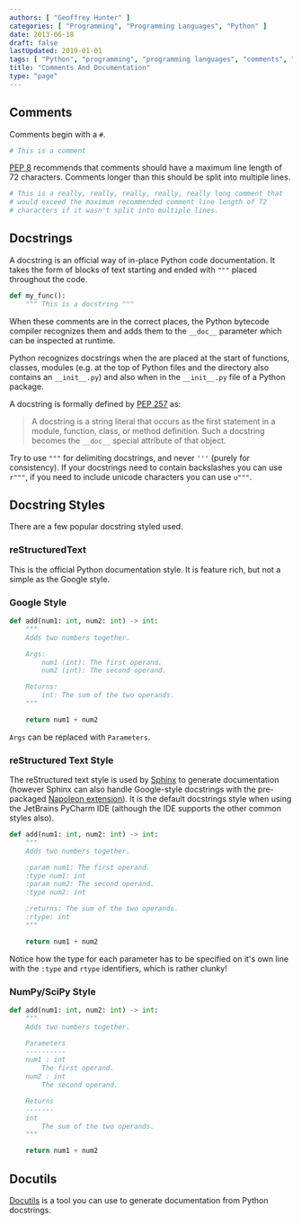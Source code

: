 ```yaml
---
authors: [ "Geoffrey Hunter" ]
categories: [ "Programming", "Programming Languages", "Python" ]
date: 2013-06-18
draft: false
lastUpdated: 2019-01-01
tags: [ "Python", "programming", "programming languages", "comments", "documentation", "docstrings" ]
title: "Comments And Documentation"
type: "page"
---
```



## Comments

Comments begin with a `#`.

```python
# This is a comment
```

[PEP 8](https://pep8.org/#maximum-line-length) recommends that comments should have a maximum line length of 72 characters. Comments longer than this should be split into multiple lines.

```python
# This is a really, really, really, really, really long comment that
# would exceed the maximum recommended comment line length of 72
# characters if it wasn't split into multiple lines.
```

## Docstrings

A docstring is an official way of in-place Python code documentation. It takes the form of blocks of text starting and ended with `"""` placed throughout the code.

```python
def my_func():
    """ This is a docstring """
```

When these comments are in the correct places, the Python bytecode compiler recognizes them and adds them to the `__doc__` parameter which can be inspected at runtime.

Python recognizes docstrings when the are placed at the start of functions, classes, modules (e.g. at the top of Python files and the directory also contains an `__init__.py`) and also when in the `__init__.py` file of a Python package.

A docstring is formally defined by [PEP 257](https://www.python.org/dev/peps/pep-0257/) as:

> A docstring is a string literal that occurs as the first statement in a module, function, class, or method definition. Such a docstring becomes the `__doc__` special attribute of that object.

Try to use `"""` for delimiting docstrings, and never `'''` (purely for consistency). If your docstrings need to contain backslashes you can use `r"""`, if you need to include unicode characters you can use `u"""`.

## Docstring Styles

There are a few popular docstring styled used. 

### reStructuredText

This is the official Python documentation style. It is feature rich, but not a simple as the Google style.

### Google Style

```python
def add(num1: int, num2: int) -> int:
    """
    Adds two numbers together.

    Args:
        num1 (int): The first operand.
        num2 (int): The second operand.

    Returns:
        int: The sum of the two operands.
    """

    return num1 + num2
```

`Args` can be replaced with `Parameters`.

### reStructured Text Style

The reStructured text style is used by [Sphinx](http://www.sphinx-doc.org/en/master/) to generate documentation (however Sphinx can also handle Google-style docstrings with the pre-packaged [Napoleon extension](https://sphinxcontrib-napoleon.readthedocs.io/en/latest/)). It is the default docstrings style when using the JetBrains PyCharm IDE (although the IDE supports the other common styles also).

```python
def add(num1: int, num2: int) -> int:
    """
    Adds two numbers together.

    :param num1: The first operand.
    :type num1: int
    :param num2: The second operand.
    :type num2: int

    :returns: The sum of the two operands.
    :rtype: int
    """

    return num1 + num2
```

Notice how the type for each parameter has to be specified on it's own line with the `:type` and `rtype` identifiers, which is rather clunky!

### NumPy/SciPy Style

```python
def add(num1: int, num2: int) -> int:
    """
    Adds two numbers together.

    Parameters
    ----------
    num1 : int
        The first operand.
    num2 : int
        The second operand.

    Returns
    -------
    int
        The sum of the two operands.
    """

    return num1 + num2
```

## Docutils

[Docutils](http://docutils.sourceforge.net/) is a tool you can use to generate documentation from Python docstrings.